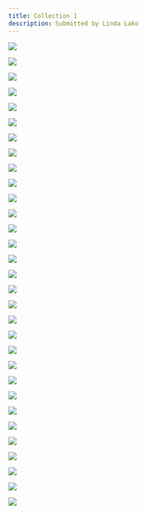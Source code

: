 ```yaml
---
title: Collection 1
description: Submitted by Linda Lako
---
```


::: {layout-ncol=3}
![](images/05CBE664-77E4-4CB0-90A3-DB6B69AFDB5E.jpeg){.lightbox group="gallery" fig-alt="05CBE664-77E4-4CB0-90A3-DB6B69AFDB5E"}

![](images/IMG_3093.jpg){.lightbox group="gallery" fig-alt="IMG 3093"}

![](images/2499C0A7-27DD-4C59-8ADE-3B93C15A6005.jpeg){.lightbox group="gallery" fig-alt="2499C0A7-27DD-4C59-8ADE-3B93C15A6005"}

![](images/EA481402-525D-4827-890C-C1E155C1A5FB.jpeg){.lightbox group="gallery" fig-alt="EA481402-525D-4827-890C-C1E155C1A5FB"}

![](images/573BE39A-404E-4AFB-9087-F8C39F8598DC.jpeg){.lightbox group="gallery" fig-alt="573BE39A-404E-4AFB-9087-F8C39F8598DC"}

![](images/E4025DD4-9DA5-4209-A864-C830A10F8871.jpeg){.lightbox group="gallery" fig-alt="E4025DD4-9DA5-4209-A864-C830A10F8871"}

![](images/241B23B0-0EDE-4AAC-BB32-7E6263112EAD.jpeg){.lightbox group="gallery" fig-alt="241B23B0-0EDE-4AAC-BB32-7E6263112EAD"}

![](images/6ACCF0BC-4F86-40F3-80EC-50A907CBB917.png){.lightbox group="gallery" fig-alt="6ACCF0BC-4F86-40F3-80EC-50A907CBB917"}

![](images/IMG_0662.JPG){.lightbox group="gallery" fig-alt="IMG 0662"}

![](images/GUbDTrLg.jpeg){.lightbox group="gallery" fig-alt="GUbDTrLg"}

![](images/20240620_214840.jpg){.lightbox group="gallery" fig-alt="20240620 214840"}

![](images/Dep1Dymo.jpeg){.lightbox group="gallery" fig-alt="Dep1Dymo"}

![](images/IMG_0679.JPG){.lightbox group="gallery" fig-alt="IMG 0679"}

![](images/IMG_7521.jpeg){.lightbox group="gallery" fig-alt="IMG 7521"}

![](images/77C3B143-CA51-46EF-9375-509360D122F1.jpeg){.lightbox group="gallery" fig-alt="77C3B143-CA51-46EF-9375-509360D122F1"}

![](images/104C49DD-BEB5-4F8D-9807-90B99FC9628D.jpeg){.lightbox group="gallery" fig-alt="104C49DD-BEB5-4F8D-9807-90B99FC9628D"}

![](images/F9431EF3-692B-4328-8D19-C18A5B99F622.jpeg){.lightbox group="gallery" fig-alt="F9431EF3-692B-4328-8D19-C18A5B99F622"}

![](images/6F3C0C65-A767-49C9-94E1-81464BFFC8B1.jpeg){.lightbox group="gallery" fig-alt="6F3C0C65-A767-49C9-94E1-81464BFFC8B1"}

![](images/evelyne_1.jpg){.lightbox group="gallery" fig-alt="evelyne 1"}

![](images/IMG_3475.JPG){.lightbox group="gallery" fig-alt="IMG 3475"}

![](images/AD746A3B-F3B8-4024-848A-82D75A6E43DF.jpeg){.lightbox group="gallery" fig-alt="AD746A3B-F3B8-4024-848A-82D75A6E43DF"}

![](images/evelyne_2.jpg){.lightbox group="gallery" fig-alt="evelyne 2"}

![](images/evelyne_3.jpg){.lightbox group="gallery" fig-alt="evelyne 3"}

![](images/37B32DB9-58D4-4D6F-AF3A-CB954D3EDAF9.jpeg){.lightbox group="gallery" fig-alt="37B32DB9-58D4-4D6F-AF3A-CB954D3EDAF9"}

![](images/F5E2E8A2-7B08-4D44-A1A7-B83D82C7CC7B.jpeg){.lightbox group="gallery" fig-alt="F5E2E8A2-7B08-4D44-A1A7-B83D82C7CC7B"}

![](images/DaxvM3dA.jpeg){.lightbox group="gallery" fig-alt="DaxvM3dA"}

![](images/5A9BF134-FCA4-4BA7-937C-C85556F701A9.jpeg){.lightbox group="gallery" fig-alt="5A9BF134-FCA4-4BA7-937C-C85556F701A9"}

![](images/evelyne_4.jpg){.lightbox group="gallery" fig-alt="evelyne 4"}

![](images/evelyne_5.jpg){.lightbox group="gallery" fig-alt="evelyne 5"}

![](images/5C4DF6FF-C10A-4975-B427-656CCCF5A52C.jpeg){.lightbox group="gallery" fig-alt="5C4DF6FF-C10A-4975-B427-656CCCF5A52C"}

![](images/8C5C9E27-9FB1-4D2A-AAD8-06410217671F.jpeg){.lightbox group="gallery" fig-alt="8C5C9E27-9FB1-4D2A-AAD8-06410217671F"}
:::